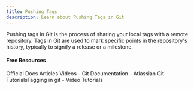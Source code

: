 ```yaml
---
title: Pushing Tags
description: Learn about Pushing Tags in Git
---
```

Pushing tags in Git is the process of sharing your local tags with a remote repository. Tags in Git are used to mark specific points in the repository's history, typically to signify a release or a milestone.

#### Free Resources

<Tabs defaultValue="official">
<TabsList>
<TabsTrigger value="official">Official Docs</TabsTrigger>
<TabsTrigger value="article">Articles</TabsTrigger>
<TabsTrigger value="video">Videos</TabsTrigger>
</TabsList>

<TabsContent value="official">
<Note type="note" title="official">
- <Link href="https://git-scm.com/docs">Git Documentation</Link>
</Note>
</TabsContent>
<TabsContent value="article">
<Note type="note" title="article">
- <Link href="https://phoenixnap.com/kb/git-push-tag">Atlassian Git Tutorials</Link>Tagging in git</Link>
</Note>
</TabsContent>
<TabsContent value="video">
<Note type="note" title="video">
- <Link href="https://www.youtube.com/results?search_query=git+pushing-tags+tutorial">Video Tutorials</Link>
</Note>
</TabsContent>
</Tabs>

<Outlet path="2-git-basics/commands/pushing-tags" />
